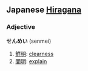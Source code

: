 ==Japanese [[Hiragana]]==
===Adjective===
'''せんめい''' (senmei)

# [[鮮明]]: [[clearness]]
# [[闡明]]: [[explain]]